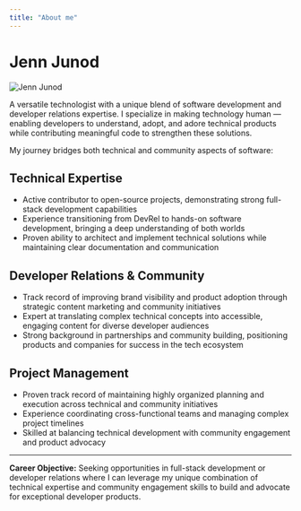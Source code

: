 ```yaml
---
title: "About me"
---
```

# Jenn Junod
![Jenn Junod](https://github.com/user-attachments/assets/3185d09a-b67b-4bda-af10-d8698a9928d4)


A versatile technologist with a unique blend of software development and developer relations expertise. I specialize in making technology human — enabling developers to understand, adopt, and adore technical products while contributing meaningful code to strengthen these solutions.

My journey bridges both technical and community aspects of software:

## Technical Expertise
* Active contributor to open-source projects, demonstrating strong full-stack development capabilities
* Experience transitioning from DevRel to hands-on software development, bringing a deep understanding of both worlds
* Proven ability to architect and implement technical solutions while maintaining clear documentation and communication

## Developer Relations & Community
* Track record of improving brand visibility and product adoption through strategic content marketing and community initiatives
* Expert at translating complex technical concepts into accessible, engaging content for diverse developer audiences
* Strong background in partnerships and community building, positioning products and companies for success in the tech ecosystem

## Project Management
* Proven track record of maintaining highly organized planning and execution across technical and community initiatives
* Experience coordinating cross-functional teams and managing complex project timelines
* Skilled at balancing technical development with community engagement and product advocacy

---

**Career Objective:** Seeking opportunities in full-stack development or developer relations where I can leverage my unique combination of technical expertise and community engagement skills to build and advocate for exceptional developer products.